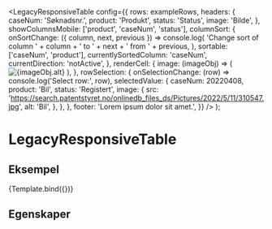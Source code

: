 



<Meta
  title='Avviklet/LegacyResponsiveTable'
  component={LegacyResponsiveTable}
/>

  <LegacyResponsiveTable
    config={{
      rows: exampleRows,
      headers: {
        caseNum: 'Søknadsnr.',
        product: 'Produkt',
        status: 'Status',
        image: 'Bilde',
      },
      showColumnsMobile: ['product', 'caseNum', 'status'],
      columnSort: {
        onSortChange: ({ column, next, previous }) =>
          console.log(
            'Change sort of column ' +
              column +
              ' to ' +
              next +
              ' from ' +
              previous,
          ),
        sortable: ['caseNum', 'product'],
        currentlySortedColumn: 'caseNum',
        currentDirection: 'notActive',
      },
      renderCell: {
        image: (imageObj) => (
          <img
            className={classes.img}
            src={imageObj.src}
            alt={imageObj.alt}
          />
        ),
      },
      rowSelection: {
        onSelectionChange: (row) => console.log('Select row:', row),
        selectedValue: {
          caseNum: 20220408,
          product: 'Bil',
          status: 'Registert',
          image: {
            src: 'https://search.patentstyret.no/onlinedb_files_ds/Pictures/2022/5/11/310547.jpg',
            alt: 'Bil',
          },
        },
      },
      footer: 'Lorem ipsum dolor sit amet.',
    }}
  />
);

# LegacyResponsiveTable

<Information
  text='deprecated'
  description='**Responsive table vil ikke bli erstattet av en ny komponent.**'
/>

## Eksempel

<Canvas>
  <Story name='Eksempel'>{Template.bind({})}</Story>
</Canvas>

## Egenskaper

<ArgTypes story='Eksempel' />
